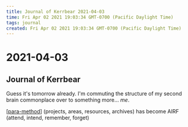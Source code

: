 ```yaml
---
title: Journal of Kerrbear 2021-04-03
time: Fri Apr 02 2021 19:03:34 GMT-0700 (Pacific Daylight Time)
tags: journal
created: Fri Apr 02 2021 19:03:34 GMT-0700 (Pacific Daylight Time)
---
```


# 2021-04-03

## Journal of Kerrbear

Guess it's tomorrow already.
I'm commuting the structure of my second brain commonplace over to something more… _me_.

[[para-method]] (projects, areas, resources, archives) has become AIRF (attend, intend, remember, forget)



[//begin]: # "Autogenerated link references for markdown compatibility"
[para-method]: ../../intend/para-method "PARA method"
[//end]: # "Autogenerated link references"

